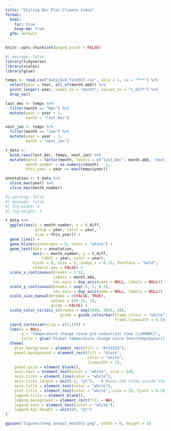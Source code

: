 ```yaml
---
title: "Styling Bar Plot Climate Index"
format: 
  html:
    toc: true
    keep-md: true
  gfm: default
---
```


```r
knitr::opts_chunk$set(paged.print = FALSE)
```

```r
#| message: false
library(tidyverse)
library(scales)
library(glue)
```

```r
temps <- read_csv("data/GLB.Ts+dSST.csv", skip = 1, na = "***") %>% 
  select(year = Year, all_of(month.abb)) %>% 
  pivot_longer(-year, names_to = "month", values_to = "t_diff") %>% 
  drop_na()
```

```r
last_dec <- temps %>% 
  filter(month == "Dec") %>% 
  mutate(year = year + 1,
         month = "last_Dec")

next_jan <- temps %>% 
  filter(month == "Jan") %>% 
  mutate(year = year - 1,
         month = "next_Jan")

t_data <- 
  bind_rows(last_dec, temps, next_jan) %>% 
  mutate(month = factor(month, levels = c("last_Dec", month.abb, "next_Jan")),
         month_number = as.numeric(month) - 1,
         this_year = year == max(temps$year))

annotation <- t_data %>% 
  slice_max(year) %>% 
  slice_max(month_number)
```


```r
#| warning: false
#| message: false
#| fig-width: 8
#| fig-height: 5

t_data %>% 
  ggplot(aes(x = month_number, y = t_diff, 
             group = year, color = year,
             size = this_year)) +
  geom_line() +
  geom_hline(yintercept = 0, color = "white") +
  geom_text(data = annotation, 
            aes(x = month_number, y = t_diff,
                label = year, color = year),
            hjust = 0, size = 5, nudge_x = 0.15, fontface = "bold",
            inherit.aes = FALSE) +
  scale_x_continuous(breaks = 1:12,
                     labels = month.abb,
                     sec.axis = dup_axis(name = NULL, labels = NULL)) + # for ticks at top
  scale_y_continuous(breaks = seq(-2, 2, 0.2),
                     sec.axis = dup_axis(name = NULL, labels = NULL)) +
  scale_size_manual(breaks = c(FALSE, TRUE),
                    values = c(0.25, 1),
                    guide = FALSE) +
  scale_color_viridis_c(breaks = seq(1880, 2024, 20),
                        guide = guide_colourbar(frame.colour = "white",
                                                frame.linewidth = 0.5)) +
  coord_cartesian(xlim = c(1,12)) +
  labs(x = NULL,
       y = "Temperature change since pre-industrial time [\u00B0C]",
       title = glue("Global temperature change since {min(temps$year)} by month")) +
  theme(
    plot.background = element_rect(fill = "#333333"),
    panel.background = element_rect(fill = "black",
                                    color = "white",
                                    linewidth = 1),
    panel.grid = element_blank(),
    axis.text = element_text(color = "white", size = 14),
    axis.ticks = element_line(color = "white"),
    axis.ticks.length = unit(-5, "pt"),   # Moves the ticks inside the plot
    axis.title = element_text(color = "white"),
    plot.title = element_text(color = "white", size = 15, hjust = 0.5),
    legend.title = element_blank(),
    legend.background = element_rect(fill = NA),
    legend.text = element_text(color = "white"),
    legend.key.height = unit(60, "pt")
)
```

```r
ggsave("figures/temp_annual_monthly.png", width = 8, height = 5)
```

